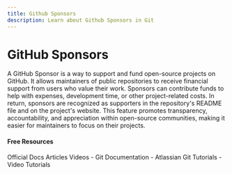 ```yaml
---
title: Github Sponsors
description: Learn about Github Sponsors in Git
---
```


# GitHub Sponsors

A GitHub Sponsor is a way to support and fund open-source projects on GitHub. It allows maintainers of public repositories to receive financial support from users who value their work. Sponsors can contribute funds to help with expenses, development time, or other project-related costs. In return, sponsors are recognized as supporters in the repository's README file and on the project's website. This feature promotes transparency, accountability, and appreciation within open-source communities, making it easier for maintainers to focus on their projects.

#### Free Resources

<Tabs defaultValue="official">
<TabsList>
<TabsTrigger value="official">Official Docs</TabsTrigger>
<TabsTrigger value="article">Articles</TabsTrigger>
<TabsTrigger value="video">Videos</TabsTrigger>
</TabsList>

<TabsContent value="official">
- <Link href="https://git-scm.com/docs">Git Documentation</Link>
</TabsContent>
<TabsContent value="article">
- <Link href="https://www.atlassian.com/git/tutorials">Atlassian Git Tutorials</Link>
</TabsContent>
<TabsContent value="video">
- <Link href="https://www.youtube.com/results?search_query=git+github-sponsors+tutorial">Video Tutorials</Link>
</TabsContent>
</Tabs>
